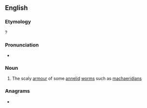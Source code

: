 ==English==

===Etymology===
{{confix|en|scleri|tome}}?

===Pronunciation===
* {{IPA|en|/ˈsklɛɹɪtoʊm/}}

===Noun===
{{en-noun}}

# {{lb|en|biology}} The scaly [[armour]] of some [[annelid]] [[worm]]s such as [[machaeridian]]s

===Anagrams===
* {{anagrams|en|a=ceeilmorst|rescimetol}}